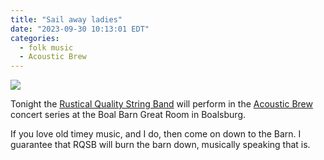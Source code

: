 ```yaml
---
title: "Sail away ladies"
date: "2023-09-30 10:13:01 EDT"
categories:
  - folk music
  - Acoustic Brew
---
```


![](https://acousticbrew.org/wp-content/uploads/2022/03/Acoustic-Brew-logo.jpg)

Tonight the [Rustical Quality String Band](https://acousticbrew.org/event/rustical-quality-string-band/) will perform in the [Acoustic Brew](https://acousticbrew.org) concert series at the Boal Barn Great Room in Boalsburg.

If you love old timey music, and I do, then come on down to the Barn.
I guarantee that RQSB will burn the barn down, musically speaking that is.
